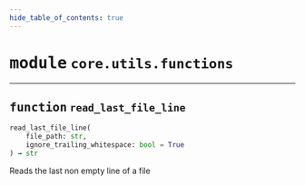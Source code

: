 ```yaml
---
hide_table_of_contents: true
---
```


<!-- markdownlint-disable -->

# <kbd>module</kbd> `core.utils.functions`





---

## <kbd>function</kbd> `read_last_file_line`

```python
read_last_file_line(
    file_path: str,
    ignore_trailing_whitespace: bool = True
) → str
```

Reads the last non empty line of a file 


